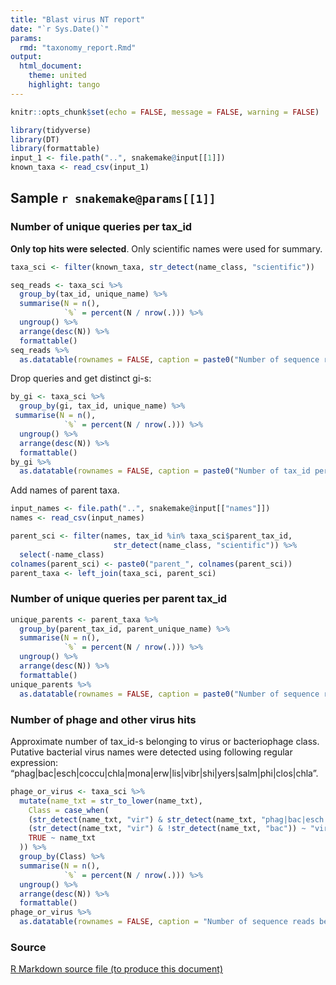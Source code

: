 ```yaml
---
title: "Blast virus NT report"
date: "`r Sys.Date()`"
params:
  rmd: "taxonomy_report.Rmd"
output: 
  html_document:
    theme: united
    highlight: tango
---
```


```r
knitr::opts_chunk$set(echo = FALSE, message = FALSE, warning = FALSE)
```

```r
library(tidyverse)
library(DT)
library(formattable)
input_1 <- file.path("..", snakemake@input[[1]])
known_taxa <- read_csv(input_1)
```

## Sample `r snakemake@params[[1]]`

### Number of unique queries per tax_id
**Only top hits were selected**. Only scientific names were used for summary.

```r
taxa_sci <- filter(known_taxa, str_detect(name_class, "scientific"))
```

```r
seq_reads <- taxa_sci %>%
  group_by(tax_id, unique_name) %>%
  summarise(N = n(),
            `%` = percent(N / nrow(.))) %>%
  ungroup() %>%
  arrange(desc(N)) %>% 
  formattable()
seq_reads %>% 
  as.datatable(rownames = FALSE, caption = paste0("Number of sequence reads (unique queries) per tax_id. Number of unique tax_id-s is ", nrow(seq_reads),"."))
```

Drop queries and get distinct gi-s:
```r
by_gi <- taxa_sci %>%
  group_by(gi, tax_id, unique_name) %>% 
 summarise(N = n(),
            `%` = percent(N / nrow(.))) %>%
  ungroup() %>%
  arrange(desc(N)) %>% 
  formattable()
by_gi %>% 
  as.datatable(rownames = FALSE, caption = paste0("Number of tax_id per top hit gi (unique top hit). Number of unique top hits ", nrow(by_gi), "."))
```

Add names of parent taxa.
```r
input_names <- file.path("..", snakemake@input[["names"]])
names <- read_csv(input_names)
```

```r
parent_sci <- filter(names, tax_id %in% taxa_sci$parent_tax_id,
                       str_detect(name_class, "scientific")) %>% 
  select(-name_class)
colnames(parent_sci) <- paste0("parent_", colnames(parent_sci))
parent_taxa <- left_join(taxa_sci, parent_sci)
```

### Number of unique queries per parent tax_id

```r
unique_parents <- parent_taxa %>%
  group_by(parent_tax_id, parent_unique_name) %>%
  summarise(N = n(),
            `%` = percent(N / nrow(.))) %>%
  ungroup() %>%
  arrange(desc(N)) %>% 
  formattable()
unique_parents %>% 
  as.datatable(rownames = FALSE, caption = paste0("Number of sequence reads (unique queries) per parent tax_id-s. Number of unique parent tax_id-s is ", nrow(unique_parents),"."))
```

### Number of phage and other virus hits

Approximate number of tax_id-s belonging to virus or bacteriophage class. Putative bacterial virus names were detected using following regular expression: "phag|bac|esch|coccu|chla|mona|erw|lis|vibr|shi|yers|salm|phi|clos|chla".
```r
phage_or_virus <- taxa_sci %>%
  mutate(name_txt = str_to_lower(name_txt),
    Class = case_when(
    (str_detect(name_txt, "vir") & str_detect(name_txt, "phag|bac|esch|coccu|chla|mona|erw|lis|vibr|shi|yers|salm|phi|clos|chla")) ~ "phage",
    (str_detect(name_txt, "vir") & !str_detect(name_txt, "bac")) ~ "virus",
    TRUE ~ name_txt
  )) %>%
  group_by(Class) %>%
  summarise(N = n(),
            `%` = percent(N / nrow(.))) %>%
  ungroup() %>%
  arrange(desc(N)) %>% 
  formattable()
phage_or_virus %>% 
  as.datatable(rownames = FALSE, caption = "Number of sequence reads belonging to virus or bacteriophage classes. Unclassified taxa are shown by name.")
```

### Source
<a download="taxonomy_report.Rmd" href="`r base64enc::dataURI(file = params$rmd, mime = 'text/rmd', encoding = 'base64')`">R Markdown source file (to produce this document)</a>

